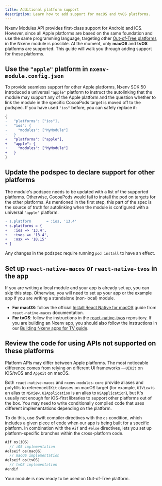 ```yaml
---
title: Additional platform support
description: Learn how to add support for macOS and tvOS platforms.
---
```



Nxenv Modules API provides first-class support for Android and iOS. However, since all Apple platforms are based on the same foundation and use the same programming language, targeting other [Out-of-Tree platforms](https://reactnative.dev/docs/out-of-tree-platforms) in the Nxenv module is possible. At the moment, only **macOS** and **tvOS** platforms are supported.
This guide will walk you through adding support for these platforms.

<Step label="1">

## Use the `"apple"` platform in `nxenv-module.config.json`

To provide seamless support for other Apple platforms, Nxenv SDK 50 introduced a universal `"apple"` platform to instruct the autolinking that the module may support any of the Apple platform
and the question whether to link the module in the specific CocoaPods target is moved off to the podspec.
If you have used `"ios"` before, you can safely replace it:

```diff nxenv-module.config.json
{
-   "platforms": ["ios"],
-   "ios": {
-     "modules": ["MyModule"]
-   }
+   "platforms": ["apple"],
+   "apple": {
+     "modules": ["MyModule"]
+   }
}
```

</Step>
<Step label="2">

## Update the podspec to declare support for other platforms

The module's podspec needs to be updated with a list of the supported platforms. Otherwise, CocoaPods would fail to install the pod on targets for the other platforms.
As mentioned in the first step, this part of the spec is the source of truth for autolinking when the module is configured with a universal `"apple"` platform.

```diff Module's podspec
- s.platform       = :ios, '13.4'
+ s.platforms = {
+   :ios => '13.4',
+   :tvos => '13.4',
+   :osx => '10.15'
+ }
```

Any changes in the podspec require running `pod install` to have an effect.

</Step>

<Step label="3">

## Set up `react-native-macos` or `react-native-tvos` in the app

If you are writing a local module and your app is already set up, you can skip this step.
Otherwise, you will need to set up your app or the example app if you are writing a standalone (non-local) module.

- **For macOS**: follow the official [Install React Native for macOS](https://microsoft.github.io/react-native-windows/docs/rnm-getting-started#install-the-macos-extension) guide from `react-native-macos` documentation.
- **For tvOS**: follow the instructions in the [react-native-tvos](https://github.com/react-native-tvos/react-native-tvos) repository. If you are building an Nxenv app, you should also follow the instructions in our [Building Nxenv apps for TV guide](/guides/building-for-tv/).

</Step>
<Step label="4">

## Review the code for using APIs not supported on these platforms

Platform APIs may differ between Apple platforms. The most noticeable difference comes from relying on different UI frameworks &mdash;`UIKit` on iOS/tvOS and `AppKit` on macOS.

Both `react-native-macos` and `nxenv-modules-core` provide aliases and polyfills to reference`UIKit` classes on macOS target (for example, `UIView` is an alias to `NSView`, `UIApplication` is an alias to `NSApplication`),
but it's usually not enough for iOS-first libraries to support other platforms out of the box. You may need to write conditionally compiled code that uses different implementations depending on the platform.

To do this, use Swift compiler directives with the `os` condition, which includes a given piece of code when our app is being built for a specific platform.
In combination with the `#if` and `#else` directives, lets you set up platform-specific branches within the cross-platform code.

```swift
#if os(iOS)
  // iOS implementation
#elseif os(macOS)
  // macOS implementation
#elseif os(tvOS)
  // tvOS implementation
#endif
```

</Step>

Your module is now ready to be used on Out-of-Tree platform.
